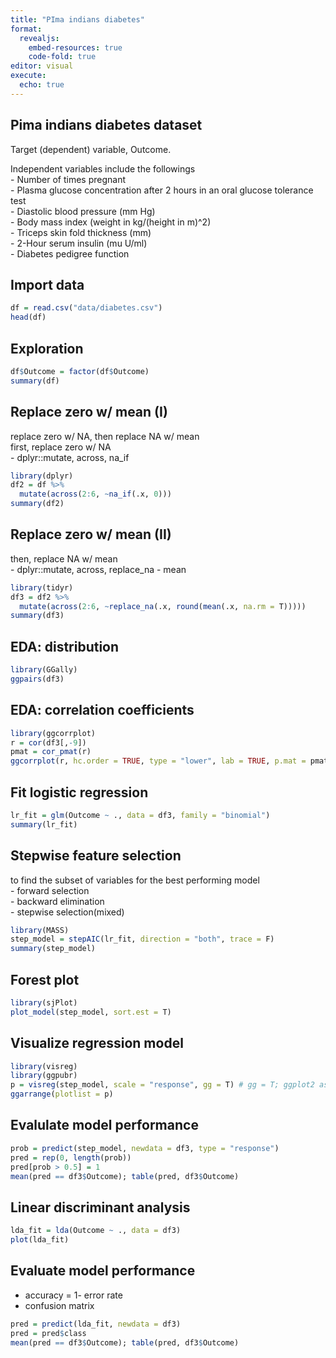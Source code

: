 ```yaml
---
title: "PIma indians diabetes"
format: 
  revealjs:
    embed-resources: true
    code-fold: true
editor: visual
execute:
  echo: true
---
```


## Pima indians diabetes dataset

Target (dependent) variable, Outcome.

Independent variables include the followings\
- Number of times pregnant\
- Plasma glucose concentration after 2 hours in an oral glucose tolerance test\
- Diastolic blood pressure (mm Hg)\
- Body mass index (weight in kg/(height in m)\^2)\
- Triceps skin fold thickness (mm)\
- 2-Hour serum insulin (mu U/ml)\
- Diabetes pedigree function

## Import data

```r
df = read.csv("data/diabetes.csv")
head(df)
```

## Exploration

```r
df$Outcome = factor(df$Outcome)
summary(df)
```

## Replace zero w/ mean (I)

replace zero w/ NA, then replace NA w/ mean\
first, replace zero w/ NA\
- dplyr::mutate, across, na_if

```r
library(dplyr) 
df2 = df %>% 
  mutate(across(2:6, ~na_if(.x, 0))) 
summary(df2)
```

## Replace zero w/ mean (II)

then, replace NA w/ mean\
- dplyr::mutate, across, replace_na - mean

```r
library(tidyr)
df3 = df2 %>% 
  mutate(across(2:6, ~replace_na(.x, round(mean(.x, na.rm = T)))))
summary(df3)
```

## EDA: distribution

```r
library(GGally) 
ggpairs(df3)
```

## EDA: correlation coefficients

```r
library(ggcorrplot) 
r = cor(df3[,-9]) 
pmat = cor_pmat(r) 
ggcorrplot(r, hc.order = TRUE, type = "lower", lab = TRUE, p.mat = pmat)
```

## Fit logistic regression

```r
lr_fit = glm(Outcome ~ ., data = df3, family = "binomial") 
summary(lr_fit)
```

## Stepwise feature selection

to find the subset of variables for the best performing model\
- forward selection\
- backward elimination\
- stepwise selection(mixed)

```r
library(MASS)
step_model = stepAIC(lr_fit, direction = "both", trace = F) 
summary(step_model)
```

## Forest plot

```r
library(sjPlot) 
plot_model(step_model, sort.est = T)
```

## Visualize regression model

```r
library(visreg) 
library(ggpubr) 
p = visreg(step_model, scale = "response", gg = T) # gg = T; ggplot2 as the engine 
ggarrange(plotlist = p)
```

## Evalulate model performance

```r
prob = predict(step_model, newdata = df3, type = "response")
pred = rep(0, length(prob))
pred[prob > 0.5] = 1
mean(pred == df3$Outcome); table(pred, df3$Outcome)
```

## Linear discriminant analysis

```r
lda_fit = lda(Outcome ~ ., data = df3) 
plot(lda_fit)
```

## Evaluate model performance

-   accuracy = 1- error rate\
-   confusion matrix

```r
pred = predict(lda_fit, newdata = df3) 
pred = pred$class
mean(pred == df3$Outcome); table(pred, df3$Outcome)
```
